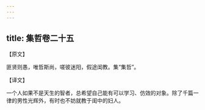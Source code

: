 ```yaml
---
---
---
```

title: 集哲卷二十五
---



【原文】

匪贤则愚，唯哲斯尚，嗟彼迷阳，假途闺教。集“集哲”。

【译文】

一个人如果不是天生的智者，总希望自己能有可以学习、仿效的对象。除了千篇一律的男性光辉外，有时也不妨就教于闺中的妇人。